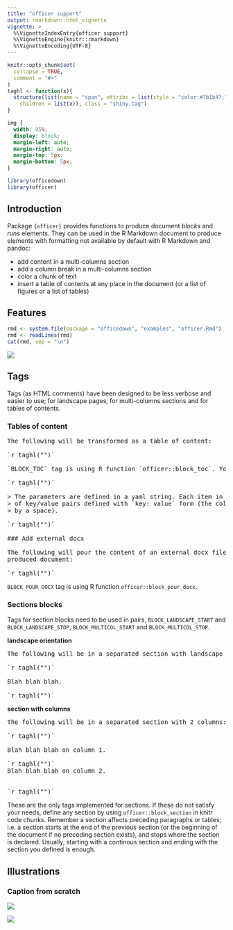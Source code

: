 ```yaml
---
title: "officer support"
output: rmarkdown::html_vignette
vignette: >
  %\VignetteIndexEntry{officer support}
  %\VignetteEngine{knitr::rmarkdown}
  %\VignetteEncoding{UTF-8}
---
```


```r
knitr::opts_chunk$set(
  collapse = TRUE,
  comment = "#>"
)
taghl <- function(x){
  structure(list(name = "span", attribs = list(style = "color:#7b1b47;"), 
    children = list(x)), class = "shiny.tag")
}
```

```css
img {
  width: 85%;
  display: block;
  margin-left: auto;
  margin-right: auto;
  margin-top: 5px;
  margin-bottom: 5px;
}
```

```r
library(officedown)
library(officer)
```

## Introduction

Package `{officer}` provides functions to produce document *blocks* and *runs*
elements. They can be used in the R Markdown document to produce elements with
formatting not available by default with R Markdown and pandoc:

* add content in a multi-columns section
* add a column break in a multi-columns section
* color a chunk of text
* insert a table of contents at any place in the document (or 
a list of figures or a list of tables)

## Features

```r
rmd <- system.file(package = "officedown", "examples", "officer.Rmd")
rmd <- readLines(rmd)
cat(rmd, sep = "\n")
```

![](../man/figures/OFFICER-example.png)


## Tags

Tags (as HTML comments) have been designed to be less verbose and easier to use;
for landscape pages, for multi-columns sections and for tables of contents.

### Tables of content

<pre>The following will be transformed as a table of content:

`r taghl("<!---BLOCK_TOC--->")`

`BLOCK_TOC` tag is using R function `officer::block_toc`. You can use its arguments.

`r taghl("<!---BLOCK_TOC{level: 2}--->")`

> The parameters are defined in a yaml string. Each item in the list is a list
> of key/value pairs defined with `key: value` form (the colon must be followed
> by a space).

`r taghl("<!---BLOCK_TOC{style: 'Table Caption'}--->")`

### Add external docx

The following will pour the content of an external docx file into the 
produced document:

`r taghl("<!---BLOCK_POUR_DOCX{file: 'path/to/docx'}--->")`</pre>

`BLOCK_POUR_DOCX` tag is using R function `officer::block_pour_docx`. 

### Sections blocks


Tags for section blocks need to be used in pairs, `BLOCK_LANDSCAPE_START` and `BLOCK_LANDSCAPE_STOP`, `BLOCK_MULTICOL_START` and `BLOCK_MULTICOL_STOP`.

**landscape orientation**

<pre>The following will be in a separated section with landscape orientation

`r taghl("<!---BLOCK_LANDSCAPE_START--->")`

Blah blah blah.

`r taghl("<!---BLOCK_LANDSCAPE_STOP--->")`</pre>



**section with columns**

<pre>
The following will be in a separated section with 2 columns:

`r taghl("<!---BLOCK_MULTICOL_START--->")`

Blah blah blah on column 1.

`r taghl("<!---CHUNK_COLUMNBREAK--->")`
Blah blah blah on column 2.


`r taghl("<!---BLOCK_MULTICOL_STOP{widths: [3,3], space: 0.2, sep: true}--->")`
</pre>


These are the only tags implemented for sections. If these do not satisfy your needs, 
define any section by using `officer::block_section` in knitr code chunks.
Remember a section affects preceding paragraphs or tables; i.e.
a section starts at the end of the previous section (or the beginning of
the document if no preceding section exists), and stops where the
section is declared. Usually, starting with a continous section and ending 
with the section you defined is enough.


## Illustrations


### Caption from scratch

![](../man/figures/OFFICER_caption-scratch-code.png)

![](../man/figures/OFFICER_caption-scratch-res.png)

